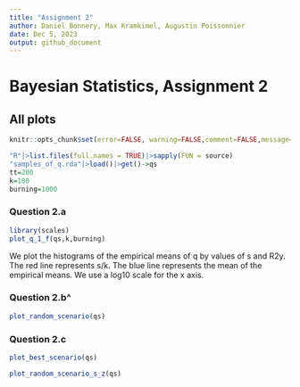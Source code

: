 ```yaml
---
title: "Assignment 2"
author: Daniel Bonnery, Max Kramkimel, Augustin Poissonnier
date: Dec 5, 2023
output: github_document
---
```


# Bayesian Statistics, Assignment 2

## All plots

```r
knitr::opts_chunk$set(error=FALSE, warning=FALSE,comment=FALSE,message=FALSE)
```

```r
"R"|>list.files(full.names = TRUE)|>sapply(FUN = source)
"samples_of_q.rda"|>load()|>get()->qs
tt=200
k=100
burning=1000
```

### Question 2.a

```r
library(scales)
plot_q_1_f(qs,k,burning)
```

We plot the histograms of the empirical means of q by values of s and R2y.
The red line represents s/k. The blue line represents the mean of the empirical means. We use a log10 scale for the x axis.

### Question 2.b^

```r
plot_random_scenario(qs)
```

### Question 2.c
```r
plot_best_scenario(qs)

plot_random_scenario_s_z(qs)
```

